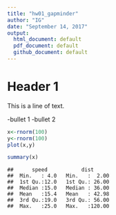 ```yaml
---
title: "hw01_gapminder"
author: "IG"
date: "September 14, 2017"
output:
  html_document: default
  pdf_document: default
  github_document: default
---
```


# Header 1

This is a line of text.

-bullet 1
-bullet 2

```r
x<-rnorm(100)
y<-rnorm(100)
plot(x,y)
```
```r
summary(x)
```

```
##      speed           dist       
##  Min.   : 4.0   Min.   :  2.00  
##  1st Qu.:12.0   1st Qu.: 26.00  
##  Median :15.0   Median : 36.00  
##  Mean   :15.4   Mean   : 42.98  
##  3rd Qu.:19.0   3rd Qu.: 56.00  
##  Max.   :25.0   Max.   :120.00
```
